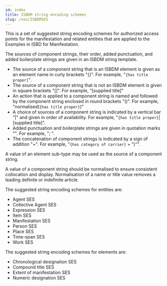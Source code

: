```yaml
---
id: index
title: ISBDM string encoding schemes
slug: /ves/ISBDMSES
---
```


<div className="guid">

This is a set of suggested string encoding schemes for authorized access points for the manifestation and related entities that are applied to the <InLink href="docs/fullex/">Examples</InLink> in ISBD for Manifestation.

</div>

<div className="guid">

The sources of component strings, their order, added punctuation, and added boilerplate strings are given in an ISBDM string template.

- The source of a component string that is an ISBDM element is given as an element name in curly brackets "{}". For example, "`{has title proper}`".
- The source of a component string that is not an ISBDM element is given in square brackets "[]". For example, "[supplied title]"
- An action that is applied to a component string is named and followed by the component string enclosed in round brackets "()". For example, "normalised(`{has title proper}`)"
- A choice of sources of a component string is indicated by a vertical bar "|" and given in order of availability. For example, "`{has title proper}`|[supplied title]".
- Added punctuation and boilerplate strings are given in quotation marks "". For example, "; ".
- The concatenation of component strings is indicated by a sign of addition "+". For example, "`{has category of carrier}` + ")"".

</div>

<div className="guid">

A value of an element sub-type may be used as the source of a component string.

A value of a component string should be normalised to ensure consistent collocation and display. Normalisation of a name or title value removes a leading definite or indefinite article.

</div>

<div className="guid">

The suggested string encoding schemes for entities are:

- <InLink href="/docs/ves/ISBDMSESage">Agent SES</InLink>
- <InLink href="/docs/ves/ISBDMSEScol">Collective Agent SES</InLink>
- <InLink href="/docs/ves/ISBDMSESexp">Expression SES</InLink>
- <InLink href="/docs/ves/ISBDMSESite">Item SES</InLink>
- <InLink href="/docs/ves/ISBDMSESman">Manifestation SES</InLink>
- <InLink href="/docs/ves/ISBDMSESper">Person SES</InLink>
- <InLink href="/docs/ves/ISBDMSESpla">Place SES</InLink>
- <InLink href="/docs/ves/ISBDMSEStim">Time-span SES</InLink>
- <InLink href="/docs/ves/ISBDMSESwor">Work SES</InLink>

</div>

<div className="guid">

The suggested string encoding schemes for elements are:

- <InLink href="/docs/ves/ISBDMSES1116">Chronological designation SES</InLink>
- <InLink href="/docs/ves/ISBDMSES1037">Compound title SES</InLink>
- <InLink href="/docs/ves/ISBDMSES1023">Extent of manifestation SES</InLink>
- <InLink href="/docs/ves/ISBDMSES1117">Numeric designation SES</InLink>

</div>
